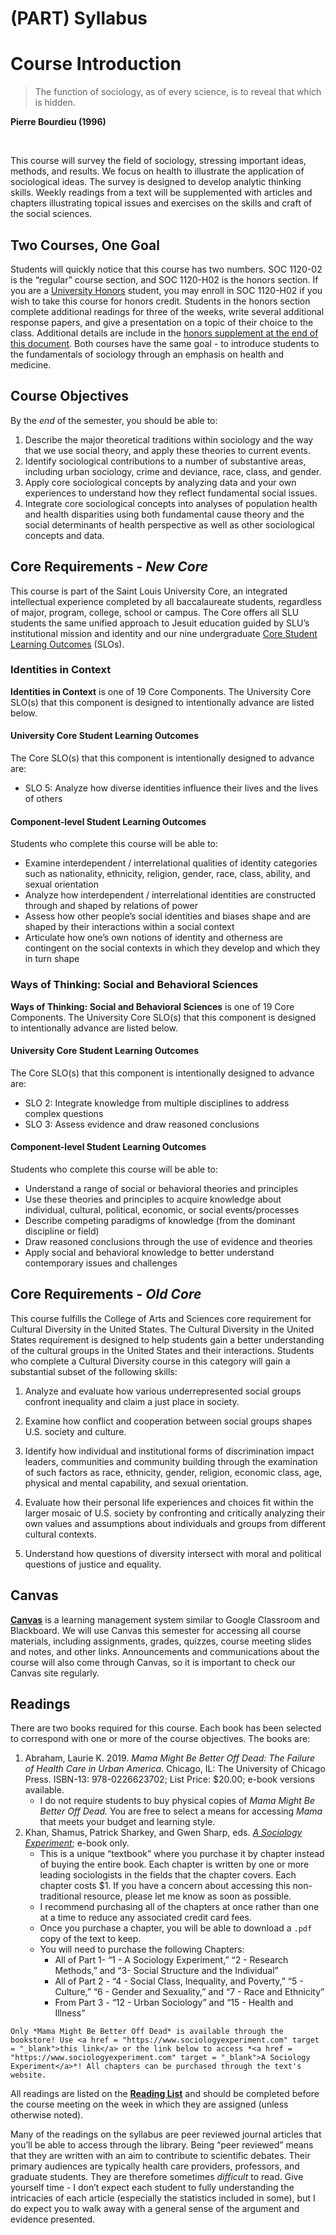 # (PART) Syllabus {-}

# Course Introduction

> The function of sociology, as of every science, is to reveal that which is hidden.

**Pierre Bourdieu (1996)**

</br>

This course will survey the field of sociology, stressing important ideas, methods, and results. We focus on health to illustrate the application of sociological ideas. The survey is designed to develop analytic thinking skills. Weekly readings from a text will be supplemented with articles and chapters illustrating topical issues and exercises on the skills and craft of the social sciences.

## Two Courses, One Goal

Students will quickly notice that this course has two numbers. SOC 1120-02 is the "regular" course section, and SOC 1120-H02 is the honors section. If you are a [University Honors](https://www.slu.edu/honors/index.php) student, you may enroll in SOC 1120-H02 if you wish to take this course for honors credit. Students in the honors section complete additional readings for three of the weeks, write several additional response papers, and give a presentation on a topic of their choice to the class. Additional details are include in the [honors supplement at the end of this document](/syllabus/honors-overview.html). Both courses have the same goal - to introduce students to the fundamentals of sociology through an emphasis on health and medicine.

## Course Objectives

By the *end* of the semester, you should be able to:

  1. Describe the major theoretical traditions within sociology and the way that we use social theory, and apply these theories to current events.
  2. Identify sociological contributions to a number of substantive areas, including urban sociology, crime and deviance, race, class, and gender.
  3. Apply core sociological concepts by analyzing data and your own experiences to understand how they reflect fundamental social issues.
  4. Integrate core sociological concepts into analyses of population health and health disparities using both fundamental cause theory and the social determinants of health perspective as well as other sociological concepts and data.

## Core Requirements - *New Core*
This course is part of the Saint Louis University Core, an integrated intellectual experience completed by all baccalaureate students, regardless of major, program, college, school or campus. The Core offers all SLU students the same unified approach to Jesuit education guided by SLU’s institutional mission and identity and our nine undergraduate [Core Student Learning Outcomes](https://www.slu.edu/provost/university-undergraduate-core/core-student-learning-outcomes.php) (SLOs).

### Identities in Context
**Identities in Context** is one of 19 Core Components. The University Core SLO(s) that this component is designed to intentionally advance are listed below.

#### University Core Student Learning Outcomes
The Core SLO(s) that this component is intentionally designed to advance are:

  * SLO 5: Analyze how diverse identities influence their lives and the lives of others

#### Component-level Student Learning Outcomes
Students who complete this course will be able to:

  * Examine interdependent / interrelational qualities of identity categories such as nationality, ethnicity, religion, gender, race, class, ability, and sexual orientation
  * Analyze how interdependent / interrelational identities are constructed through and shaped by relations of power
  * Assess how other people’s social identities and biases shape and are shaped by their interactions within a social context
  * Articulate how one’s own notions of identity and otherness are contingent on the social contexts in which they develop and which they in turn shape
  
### Ways of Thinking: Social and Behavioral Sciences
**Ways of Thinking: Social and Behavioral Sciences** is one of 19 Core Components. The University Core SLO(s) that this component is designed to intentionally advance are listed below.

#### University Core Student Learning Outcomes
The Core SLO(s) that this component is intentionally designed to advance are:

  * SLO 2: Integrate knowledge from multiple disciplines to address complex questions
  * SLO 3: Assess evidence and draw reasoned conclusions

#### Component-level Student Learning Outcomes
Students who complete this course will be able to:

  * Understand a range of social or behavioral theories and principles
  * Use these theories and principles to acquire knowledge about individual, cultural, political, economic, or social events/processes
  * Describe competing paradigms of knowledge (from the dominant discipline or field)
  * Draw reasoned conclusions through the use of evidence and theories
  * Apply social and behavioral knowledge to better understand contemporary issues and challenges

## Core Requirements - *Old Core*
This course fulfills the College of Arts and Sciences core requirement for Cultural Diversity in the United States. The Cultural Diversity in the United States requirement is designed to help students gain a better understanding of the cultural groups in the United States and their interactions. Students who complete a Cultural Diversity course in this category will gain a substantial subset of the following skills:

1.  Analyze and evaluate how various underrepresented social groups confront inequality and claim a just place in society.

2.  Examine how conflict and cooperation between social groups shapes U.S. society and culture.

3.  Identify how individual and institutional forms of discrimination impact leaders, communities and community building through the examination of such factors as race, ethnicity, gender, religion, economic class, age, physical and mental capability, and sexual orientation.

4.  Evaluate how their personal life experiences and choices fit within the larger mosaic of U.S. society by confronting and critically analyzing their own values and assumptions about individuals and groups from different cultural contexts.

5.  Understand how questions of diversity intersect with moral and political questions of justice and equality.

## Canvas

**<a href = "https://Canvas.slu.edu" target = "_blank">Canvas</a>** is a learning management system similar to Google Classroom and Blackboard. We will use Canvas this semester for accessing all course materials, including assignments, grades, quizzes, course meeting slides and notes, and other links. Announcements and communications about the course will also come through Canvas, so it is important to check our Canvas site regularly.

## Readings

There are two books required for this course. Each book has been selected to correspond with one or more of the course objectives. The books are:

1.  Abraham, Laurie K. 2019. *Mama Might Be Better Off Dead: The Failure of Health Care in Urban America*. Chicago, IL: The University of Chicago Press. ISBN-13: 978-0226623702; List Price: $20.00; e-book versions available.
    * I do not require students to buy physical copies of *Mama Might Be Better Off Dead.* You are free to select a means for accessing *Mama* that meets your budget and learning style.

2. Khan, Shamus, Patrick Sharkey, and Gwen Sharp, eds. *<a href = "https://www.sociologyexperiment.com" target = "_blank">A Sociology Experiment</a>*; e-book only.
    * This is a unique "textbook" where you purchase it by chapter instead of buying the entire book. Each chapter is written by one or more leading sociologists in the fields that the chapter covers. Each chapter costs $1. If you have a concern about accessing this non-traditional resource, please let me know as soon as possible. 
    * I recommend purchasing all of the chapters at once rather than one at a time to reduce any associated credit card fees.
    * Once you purchase a chapter, you will be able to download a `.pdf` copy of the text to keep.
    * You will need to purchase the following Chapters:
      * All of Part 1- "1 - A Sociology Experiment," "2 - Research Methods," and "3- Social Structure and the Individual"
      * All of Part 2 - "4 - Social Class, Inequality, and Poverty," "5 - Culture," "6 - Gender and Sexuality," and "7 - Race and Ethnicity"
      * From Part 3 - "12 - Urban Sociology" and "15 - Health and Illness"

```block
Only *Mama Might Be Better Off Dead* is available through the bookstore! Use <a href = "https://www.sociologyexperiment.com" target = "_blank">this link</a> or the link below to access *<a href = "https://www.sociologyexperiment.com" target = "_blank">A Sociology Experiment</a>*! All chapters can be purchased through the text's website.
```

All readings are listed on the [**Reading List**](/syllabus/lecture-schedule.html) and should be completed before the course meeting on the week in which they are assigned (unless otherwise noted). 

Many of the readings on the syllabus are peer reviewed journal articles that you'll be able to access through the library. Being "peer reviewed" means that they are written with an aim to contribute to scientific debates. Their primary audiences are typically health care providers, professors, and graduate students. They are therefore sometimes *difficult* to read. Give yourself time - I don't expect each student to fully understanding the intricacies of each article (especially the statistics included in some), but I do expect you to walk away with a general sense of the argument and evidence presented.
